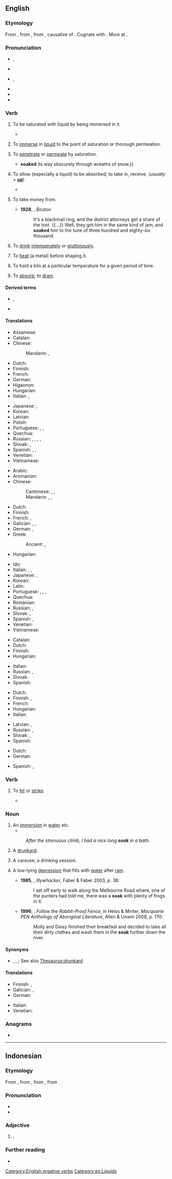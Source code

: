 {{also|ṣoak}}
==English==

===Etymology===
From {{inh|en|enm|soken}}, from {{inh|en|ang|socian|t=to soak, steep|lit=to cause to suck (up)}}, from {{inh|en|gem-pro|*sukōną|t=to soak}}, causative of {{der|en|gem-pro|*sūkaną|t=to suck}}. Cognate with {{cog|dum|soken|t=to cause to suck}}. More at {{l|en|suck}}.

===Pronunciation===
* {{a|British}} {{enPR|sōk}}, {{IPA|en|/səʊk/}}
* {{rhymes|en|əʊk}}
* {{a|US}} {{enPR|sōk}}, {{IPA|en|/soʊk/}}
* {{audio|en|en-au-soak.ogg|Audio (AU)}}
* {{rhymes|en|əʊk}}
* {{homophones|en|soke}}

===Verb===
{{en-verb}}

# {{lb|en|intransitive}} To be saturated with liquid by being immersed in it.
#: {{ux|en|I'm going to '''soak''' in the bath for a couple of hours.}}
#* {{RQ:KJV|Isaiah|24|7|passage=Their land shall be '''soaked''' with blood.}}
# {{lb|en|transitive}} To [[immerse]] in [[liquid]] to the point of saturation or thorough permeation.
#: {{ux|en|'''Soak''' the beans overnight before cooking.}}
# {{lb|en|intransitive}} To [[penetrate]] or [[permeate]] by saturation.
#: {{ux|en|The water '''soaked''' into my shoes and gave me wet feet.}}
#* {{RQ:Scott Guy|passage=The rivulet beneath {{...}}'''soaked''' its way obscurely through wreaths of snow.}}
# {{lb|en|transitive}} To allow (especially a liquid) to be absorbed; to take in, receive. (''usually + '''[[up]]''''')
#: {{ux|en|A sponge '''soaks''' up water; the skin '''soaks''' in moisture.}}
#: {{ux|en|I '''soaked''' up all the knowledge I could at university.}}
#* {{quote-book|en|year=1927|author=[http://openlibrary.org/authors/OL2416183A F. E. Penny]| chapter=4| title=[http://openlibrary.org/works/OL16814587W Pulling the Strings]| passage=The case was that of a murder. It had an element of mystery about it, however, which was puzzling the authorities. A turban and loincloth '''soaked''' in blood had been found; also a staff.}}
# {{lb|en|figurative|transitive}} To take money from.
#* '''1928''', {{w|Upton Sinclair}}, ''Boston''
#*: It's a blackmail ring, and the district attorneys get a share of the loot. {{...}} Well, they got him in the same kind of jam, and '''soaked''' him to the tune of three hundred and eighty-six thousand.
# {{lb|en|slang|dated}} To [[drink]] [[intemperate]]ly or [[gluttonous]]ly.
# {{lb|en|metallurgy|transitive}} To [[heat]] (a metal) before shaping it.
# {{lb|en|ceramics|transitive}} To hold a kiln at a particular temperature for a given period of time.
#: {{ux|en|We should '''soak''' the kiln at cone 9 for half an hour.}}
# {{lb|en|figurative|transitive}} To [[absorb]]; to [[drain]].
#: {{rfquotek|en|Sir H. Wotton}}

====Derived terms====
* {{l|en|soak away}}, {{l|en|soakaway}}
* {{l|en|soak up}}

====Translations====
{{trans-top|to be saturated with liquid by being immersed in it}}
* Assamese: {{t|as|টোকা}}
* Catalan: {{t+|ca|amarar}}
* Chinese:
*: Mandarin: {{t+|cmn|濕透|sc=Hani}}, {{t+|cmn|湿透|tr=shītòu|sc=Hani}}
* Dutch: {{t+|nl|doorweken}}
* Finnish: {{t+|fi|liota}}
* French: {{t+|fr|tremper}}
* German: {{t+|de|durchnässen}}
* Higaonon: {{t|mba|hinomol}}
* Hungarian: {{t+|hu|ázik}}
* Italian: {{t|it|inzupparsi}}, {{t|it|imbeversi}}
{{trans-mid}}
* Japanese: {{t+|ja|濡れる|tr=nureru|sc=Jpan}}, {{t|ja|浸る|tr=hitaru}} {{t|ja|染みる|tr=shimiru}}
* Korean: {{t+|ko|잠기다}}
* Latvian: {{t|lv|mirkt}}
* Polish: {{t+|pl|przesiąknąć}}
* Portuguese: {{t|pt|[[molhar]]-[[se]]}}, {{t|pt|[[ensopar]]-[[se]]}}, {{t|pt|[[encharcar]]-[[se]]}}
* Quechua: {{t|qu|chulluy}}
* Russian: {{t+|ru|намока́ть|impf}}, {{t+|ru|намо́кнуть|pf}}, {{t+|ru|промока́ть|impf}}, {{t+|ru|промо́кнуть|pf}}, {{t+|ru|отмока́ть|impf}}
* Slovak: {{t|sk|napustiť}}, {{t|sk|nasiaknuť}}
* Spanish: {{t+|es|empapar}}, {{t+|es|remojar}}, {{t+|es|embeber}}
* Venetian: {{t|vec|smojar}}
* Vietnamese: {{t+|vi|ngâm}}
{{trans-bottom}}

{{trans-top|to immerse in liquid to the point of saturation or thorough permeation}}
* Arabic: {{t-needed|ar}}
* Aromanian: {{t|rup|molj}}
* Chinese:
*: Cantonese: {{t|yue|浸|tr=zam3|sc=Hani}}, {{t|yue|浸泡|tr=zam3 paau3|sc=Hani}}, {{t|yue|浸透|tr=jam3 tau3|sc=Hani}}
*: Mandarin: {{t+|cmn|浸泡|tr=jìnpào|sc=Hani}}, {{t+|cmn|浸透|tr=jìntòu|sc=Hani}}, {{t+|cmn|泡|tr=pào|sc=Hani}}
* Dutch: {{t+|nl|weken}}
* Finnish: {{t+|fi|liottaa}}
* French: {{t|fr|faire tremper}}, {{t+|fr|immerger}}
* Galician: {{t|gl|botar de mollo}}, {{t+|gl|amolecer}}, {{t|gl|enchoupar}}
* German: {{t+|de|tränken}}, {{t+|de|einweichen}}
* Greek:
*: Ancient: {{t|grc|διαβρέχω}}, {{t|grc|ἀποβρέχω}}
* Hungarian: {{t+|hu|áztat}}
{{trans-mid}}
* Ido: {{t+|io|arozegar}}
* Italian: {{t|it|mettere a bagno}}, {{t|it|mettere a mollo}}, {{t+|it|imbevere}}
* Japanese: {{t|ja|濡らす|tr=nurasu|sc=Jpan}}, {{t|ja|浸す|tr=hitasu}}
* Korean: {{t+|ko|잠그다}}
* Latin: {{t|la|imbuō}}
* Portuguese: {{t+|pt|molhar}}, {{t+|pt|ensopar}}, {{t+|pt|encharcar}}, {{t|pt|[[deixar]] [[de molho]]}}
* Quechua: {{t|qu|chulluchiy}}
* Romanian: {{t+|ro|muia}}
* Russian: {{t+|ru|выма́чивать|impf}}, {{t+|ru|вы́мочить}}
* Slovak: {{t|sk|namočiť}}, {{t|sk|vymáčať}}
* Spanish: {{t+|es|remojar}}, {{t+|es|empapar}}
* Venetian: {{t|vec|smojar}}
* Vietnamese: {{t+|vi|ngâm }}
{{trans-bottom}}

{{trans-top|to penetrate or permeate by saturation}}
* Catalan: {{t+|ca|penetrar}}
* Dutch: {{t+|nl|doordringen}}
* Finnish: {{t+|fi|tihkua}}
* Hungarian: {{t+|hu|beszívódik}}
{{trans-mid}}
* Italian: {{t+|it|inzuppare}}
* Russian: {{t+|ru|проса́чиваться|impf}}, {{t+|ru|просочи́ться|pf}}
* Slovak: {{t|sk|presiaknuť}}
* Spanish: {{t+|es|saturar}}
{{trans-bottom}}

{{trans-top|to allow (especially a liquid) to be absorbed}}
* Dutch: {{t+|nl|opnemen}}
* Finnish: {{t+|fi|imeä}}, {{t+|fi|imeyttää}}
* French: {{t+|fr|éponger}}
* Hungarian: {{t+|hu|felszív}}
* Italian: {{t+|it|assorbire}}
{{trans-mid}}
* Latvian: {{t|lv|mērcēt}}, {{t|lv|mērcēties}}
* Russian: {{t+|ru|впи́тывать|impf}}, {{t+|ru|впита́ть|pf}}
* Slovak: {{t|sk|vpiť}}, {{t|sk|vsiaknuť}}
* Spanish: {{t+|es|esponjar}}
{{trans-bottom}}

{{checktrans-top}}
* Dutch: {{t+check|nl|weken}}
* German: {{t+check|de|durchziehen}}
{{trans-mid}}
* Spanish: {{t+check|es|empapar}}, {{t+check|es|remojar}}
{{trans-bottom}}

===Verb===
{{en-verb}}

# {{lb|en|transitive}} {{lb|en|slang|boxing}} To [[hit]] or [[strike]].
#* {{quote-book|en|year=1926|author=[P.G. Wodehouse]| title=[https://en.wikipedia.org/wiki/The_Inferiority_Complex_of_Old_Sippy]| passage=Wasn't Mr. Sipperley pretty shirty when he came to and found that you had been soaking him with putters?}}

===Noun===
{{en-noun}}

# An [[immersion]] in [[water]] etc.
#*{{quote-journal|en|date=25 February 2020|url=https://www.theguardian.com/environment/2020/feb/25/the-end-of-farming-rewilding-intensive-agriculture-food-safety|author=Christopher de Bellaigue|work={{w|The Guardian}}|title=The end of farming?|passage=wildlife tourism has turned Knepp into a successful business that employs more people than it did when it was a farm. Springtime overnighters snuggling down in a luxury treehouse after a '''soak''' in the open-air, wood-fired Swedish Hikki bathtub may hear nightingales serenading their consorts}}
#: ''After the strenuous climb, I had a nice long '''soak''' in a bath.''
# {{lb|en|slang|British}} A [[drunkard]].
# {{lb|en|slang}} A carouse; a drinking session.
# {{lb|en|Australia}} A low-lying [[depression]] that fills with [[water]] after [[rain]].
#* '''1985''', {{w|Peter Carey}}, ''Illywhacker'', Faber & Faber 2003, p. 38:
#*: I set off early to walk along the Melbourne Road where, one of the punters had told me, there was a '''soak''' with plenty of frogs in it.
#*'''1996''', {{w|Doris Pinkington}}, ''Follow the Rabbit-Proof Fence'', in Heiss & Minter, ''Macquarie PEN Anthology of Aboriginal Literature'', Allen & Unwin 2008, p. 170:
#*:Molly and Daisy finished their breakfast and decided to take all their dirty clothes and wash them in the '''soak''' further down the river.

====Synonyms====
* {{sense|drunkard}} {{l|en|alcoholic}}, {{l|en|souse}}, {{l|en|suck-pint}}; See also [[Thesaurus:drunkard]]

====Translations====
{{trans-top|immersion in a liquid}}
* Finnish: {{t+|fi|liotus}}, {{t|fi|liko}}
* Galician: {{t+|gl|remollo|m}}, {{t|gl|inmersión|m}}
* German: {{t|de|Einweichen|n}}
{{trans-mid}}
* Italian: {{t+|it|immersione|f}}
* Venetian: {{t+|vec|smoja|f}}
{{trans-bottom}}

===Anagrams===
* {{anagrams|en|a=akos|Kosa|koas|oaks|okas}}

[[Category:English ergative verbs]]
[[Category:en:Liquids]]

----

==Indonesian==

===Etymology===
From {{bor|id|nl|zwak|t=weak}}, from {{der|id|dum|swac}}, from {{der|id|odt|*swak}}, from {{der|id|gmw-pro|*swak}}.

===Pronunciation===
* {{IPA|id|[ˈsoaʔ]}}
* {{hyphenation|id|so|ak}}

===Adjective===
{{id-adj|head=|pl=-}}

# {{lb|id|colloquial}} {{l|en|weak}}.
#: {{syn|id|lemah}}

===Further reading===
* {{R:KBBI Daring}}